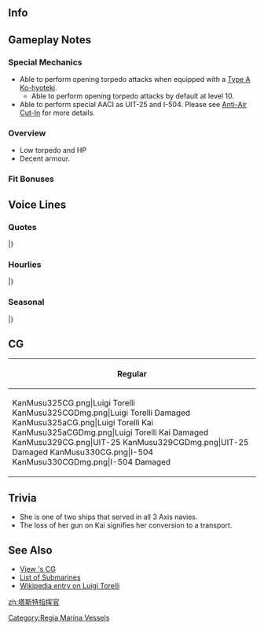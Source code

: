 ==Info==
{{KanmusuInfo|ID=325}}
{{KanmusuInfo|ID=325a}}
{{KanmusuInfo|ID=329}}
{{KanmusuInfo|ID=330}}

==Gameplay Notes==
===Special Mechanics===
* Able to perform opening torpedo attacks when equipped with a [[Type A Ko-hyoteki]].
** Able to perform opening torpedo attacks by default at level 10.
* Able to perform special AACI as UIT-25 and I-504. Please see [[Anti-Air Cut-In]] for more details.

===Overview===
* Low torpedo and HP
* Decent armour.

===Fit Bonuses===
{{:{{BASEPAGENAME}}/Equipment Bonuses}}

==Voice Lines==
===Quotes===
{{ShipquoteHeader}}
{{ShipquoteKai
|scenario = Introduction
|origin = Ciao！あたしは、Luigi Torelliよ。そうね、Torelli…ん、Luiでいいよ！
|translation = Hello! I'm Luigi Torelli. That's right, Torelli... Hmmm, just Lui is fine!
|audio = Luigi_Torelli-Intro.mp3
}}
{{ShipquoteKai
|scenario = Introduction
|kai = yes
|origin = Buongiorno! あたし、ちょい改装して見た。どうかな？使える？
|translation = Good morning! I got a small remodel. How is it? Is it useful?
|audio = Luigi_TorelliKai-Intro.mp3
}}
{{ShipquoteKai
|scenario = Introduction (UIT-25)
|kai2 = yes
|origin = Buongiorno…じゃなかった、Guten Morgen! ん～、なんかね～、名前も変わっちゃて…ん、ういっていいかな？だめ？
|translation = Good morning... That's not it, good morning! Hmmm, since my name has changed, how does Ui sound? No?<ref>When Benito Mussolini was deposed in a coup, she came into Kriegsmarine service in 1943.</ref>
|audio = UIT-25-Intro.mp3
}}
{{ShipquoteKai
|scenario = Introduction (I-504)
|kai3 = yes
|origin = Buongiorno…じゃなかった、Guten Morgen…でもなくって、おはよう！名前はね…えっと、もごうちゃんではいいや！
|translation = Good morning... That's not it, good morning... That's still not it, good morning! My name is... Ummm, argh Go-chan is fine!<ref>When Germany signed the armistice in 1945, she entered IJN service.</ref>
|audio = I-504-Intro.mp3
}}
{{ShipquoteKai
|scenario = Library
|origin = Regia Marinaから来たよ。パスタの国で生まれた潜水艦、Luigi Torelli。通商破壊戦で、けっこー頑張った。でも、そんだけじゃない、いろーんな事経験したんだ。潜水艦派遣作戦にも参加してー、さらに色々あってー、所属も何度も変わったよ。
んー結構色々あった感じ？あたしの物語も覚えておいてね。
|translation = I'm from the Regia Marina, a submarine from the Country of Pasta, Luigi Torelli.
I worked pretty hard at commerce raiding. But that's not all, I also experienced plenty of things. I also participated in a submarine transport operation and lots of other things, my allegiances even changed.<ref>She participated in a single transport mission of resources, weapons, equipment and personnel to the Far East.</ref>
...Hmmm, I guess it feels like I've been through a lot. Remember my story, yeah?
|audio = Luigi_Torelli-Library.mp3
}}
{{ShipquoteKai
|scenario = Library (UIT-25)
|kai2 = yes
|origin = 元々はRegia Marinaの潜水艦、Luigi Torelli…だったんだけど、今は、Uボート、名前はUIT-25。あたし、何気に対空戦経験も凄いんだけど、そんだけじゃない、結構色々経験したんだ。潜水艦派遣作戦にも参加してー、そんでもって所属もさらに変わるという…ん…あたしの物語も覚えておいてね。
|translation = I used to be the Regia Marina submarine Luigi Torelli. Now I'm the U-boat named UIT-25.
It was great that I unexpectedly gained experience in anti-air combat but that's not all.<ref>While docked at the port of [https://en.wikipedia.org/wiki/Avil%C3%A9s Avilés], she was attacked by [https://en.wikipedia.org/wiki/Short_Sunderland Short Sunderlands] from the Australian 10th Air Group. She fought them off and even damaged some. She also managed to shoot down a B-25 bomber while in the service of the IJN.</ref> I had lots of different experiences. I participated in a submarine hunting operation and also changed my allegiance a lot.
''Sigh''. It definitely feels like I've been through a lot. Remember my story, yeah?
|audio = UIT-25-Library.mp3
}}
{{ShipquoteKai
|scenario = Library (I-504)
|kai3 = yes
|origin = Regia Marinaから来たよ。パスタの国で生まれた潜水艦、Luigi Torelli…だったんだけど、最終的に今は第五百四潜水艦。
最後までけっこー頑張った。いろーんな事経験したんだよー。潜水艦派遣作戦にも参加してー、そんでもって所属も何度も変わってねー、ん…
頑張ったあたしの物語、覚えておいてね。
|translation = I'm from the Regia Marina, a submarine from the Country of Pasta, Luigi Torelli... is what I should say. In the end, I'm now the I-type submarine 504. I worked hard to the end.
I experienced lots of things you know, I participated in a submarine transport operation and changed my allegiance a lot.
Hmmm, it definitely feels like I've been through a lot. Remember the story of how I worked hard, yeah?
|audio = I-504-Library.mp3
}}
{{ShipquoteKai
|scenario = Secretary 1
|origin = 何？
|translation = What?
|audio = Luigi_Torelli-Sec1.mp3
}}
{{ShipquoteKai
|scenario = Secretary 2
|origin = ん？
|translation = Hmm?
|audio = Luigi_Torelli-Sec2.mp3
}}
{{ShipquoteKai
|scenario = Secretary 2
|kai = yes
|origin = あ、郵送潜水艦だからね、今は。
|translation = Ah, I'm a transport submarine now.<ref>Sometime in 1943, Luigi had her cannons, torpedo tubes, and some batteries removed in addition to some internal modifications to make her a transport submarine.</ref>
|audio = Luigi_TorelliKai-Sec2.mp3
}}
{{ShipquoteKai
|scenario = Secretary 2 (I-504)
|kai3 = yes
|origin = はい！改装型武装輸送潜水艦いいよ！
|translation = Yes! The remodelled-type armed transport submarines are great!
|audio = I-504-Sec2.mp3
}}
{{ShipquoteKai
|scenario = Secretary 3
|origin = あれ、今だれかあたしつついた？気のせい？まぁ、いいか！
|translation = Huh, was someone poking me just now? Was it my imagination? Oh well!
|audio = Luigi_Torelli-Sec3.mp3
}}
{{ShipquoteKai
|scenario = Secretary 3 (UIT-25)
|kai2 = yes
|origin = あれ、今だれかあたしつついた？気のせい？まぁ、いいか！あ、新しい名前覚えた？ういだよ、覚えいて！
|translation = Huh, was someone poking me just now? Was it my imagination? Oh well! Ah, did you remember my new name? It's Ui, remember that!
|audio = UIT-25-Sec3.mp3
}}
{{ShipquoteKai
|scenario = Secretary 3 (I-504)
|kai3 = yes
|origin = あれ、今だれかあたしつついた？また気のせい？まぁ、いいか！あ、あたしのこと・・・そう、ごうちゃんだからね！
|translation = Huh, was someone poking me just now? Was it my imagination again? Oh well! D-do you remember my... That's right, it's Gou-chan!
|audio = I-504-Sec3.mp3
}}
{{ShipquoteKai
|scenario = Secretary Idle
|origin = ああ、あたし？あ、そう、敵に捕まったのことがあるよ。あ、でも逃げた逃げた、だから大丈夫！え、もっとそういうの聞きたいの？ふにゃふにゃ〜まぁ、蹴っこいろいろあったな。でね…
|translation = Ah, me? Ah, that's right there were incidents when I was caught by the enemy. Ah, but I got away so it's fine! Eh, you want to hear more about that? Funya funya~ Well, a lot happened. So you see...<ref>Luigi Torelli had success with escaping from anti-submarine forces on several occasions.</ref>
|audio = Luigi_Torelli-SecIdle.mp3
}}
{{ShipquoteKai
|scenario = Secretary (Married)
|origin = ああ、あたし？そうだよ、対空戦とかね、意外とやっちゃうわけよ！まぁ、基本潜水艦だからね。もちろん飛行機は嫌いなんだけど、だから落とすってよ。ん、大丈夫、Ammiraglioは以外と好き。
|translation = Ah, me? That's right, I can do anti-air fighting, surprisingly enough! Well, I'm still just your standard submarine. Of course, I don't like planes, that's why I shoot them down. Hmmm, but I'm fine, because I especially like you, Admiral.
|audio = Luigi_Torelli-SecMarried.mp3
}}
{{ShipquoteKai
|scenario = Wedding
|origin = ん〜、そうね、何回も名前や種族変わってるし、こういうのもらって、また名前変わんなも・・・まぁ、いいかって。まぁ、それも違うか・・・ありがと？Grazie!
|translation = Hmmm, that's right, I've had my name and allegiance changed many times; if I accept this, I'll have to change my name again... I just feel like, "Oh well". Well, that's not it. More like thank you? Thank you!
|audio = Luigi_Torelli-Wedding.mp3
}}
{{ShipquoteKai
|scenario = Player's Score
|origin = あ、見るの？わかった、あい。
|translation = Ah, you want to have a look? Understood, here.
|audio = Luigi_Torelli-PlayerScore.mp3
}}
{{ShipquoteKai
|scenario = Joining the Fleet
|origin = 潜水艦、Luigi Torelli、出るね！
|translation = Submarine Luigi Torelli, heading out!
|audio = Luigi_Torelli-JoinFleet.mp3
}}
{{ShipquoteKai
|scenario = Joining the Fleet (UIT-25)
|kai2 = yes
|origin = 潜水艦、UIT-25、出るね。
|translation = Submarine UIT-25, heading out.
|audio = UIT-25-JoinFleet.mp3
}}
{{ShipquoteKai
|scenario = Joining the Fleet (I-504)
|kai3 = yes
|origin = 伊号第５０４潜水艦、出るよ！はい！
|translation = I-type submarine 504, heading out! yes!
|audio = I-504-JoinFleet.mp3
}}
{{ShipquoteKai
|scenario = Equipment 1
|origin = Sì！いいんじゃない？
|translation = Yes! Isn't this fine?
|audio = Luigi_Torelli-Equip1.mp3
}}
{{ShipquoteKai
|scenario = Equipment 2
|origin = Grazie、ふにゃ、ふにゃ〜
|translation = Thank you, funya, funya~
|audio = Luigi_Torelli-Equip2.mp3
}}
{{ShipquoteKai
|scenario = Equipment 2 (I-504)
|kai3 = yes
|origin = 以外っとね？対空戦とかね、ふにゃふにゃ！
|translation = Surprising right? Anti-air combat is just funya funya~!
|audio = I-504-Equip2.mp3
}}
{{ShipquoteKai
|scenario = Equipment 3
|origin = お、そうなんだ。
|translation = Oh, is that so.
|audio = Luigi_Torelli-Equip3.mp3
}}
{{ShipquoteKai
|scenario = Supply
|origin = Grazie! ごちそうさま！
|translation = Thank you! Thanks for the meal!
|audio = Luigi_Torelli-Supply.mp3
}}
{{ShipquoteKai
|scenario = Docking (Minor Damage)
|origin = ごめん、ちょいお風呂。
|translation = Sorry, I'll take a short bath.
|audio = Luigi_Torelli-DockMinor.mp3
}}
{{ShipquoteKai
|scenario = Docking (Major Damage)
|origin = あ、お風呂、ちょっと長いよ。
|translation = Ah, I'll be in the bath for quite a while.
|audio = Luigi_Torelli-DockMajor.mp3
}}
{{ShipquoteKai
|scenario = Construction
|origin = あ、まただれか来たよ。
|translation = Ah, someone came again.
|audio = Luigi_Torelli-Construction.mp3
}}
{{ShipquoteKai
|scenario = Returning from Sortie
|origin = 戻りましたよ〜ふにゃふにゃ〜
|translation = I'm baaaack~ Funya funya~
|audio = Luigi_Torelli-SortieReturn.mp3
}}
{{ShipquoteKai
|scenario = Starting a Sortie
|origin = 出撃するよ。尽きてきてもいいけど、来る？
|translation = I'm sortieing. It's fine if you want to follow, you wanna come?
|audio = Luigi_Torelli-Sortie.mp3
}}
{{ShipquoteKai
|scenario = Starting a Battle
|origin = 敵さん見っけ〜。やっちゃおうか～ね？
|translation = Enemies spotted~ Shall we do this?
|audio = Luigi_Torelli-BattleStart.mp3
}}
{{ShipquoteKai
|scenario = Starting a Battle (I-504)
|kai3 = yes
|origin = 敵さん見っけ〜。さぁ，やっちゃおうか～ね？
|translation = Enemies spotted~ Now, shall we do this?
|audio = I-504-BattleStart.mp3
}}
{{ShipquoteKai
|scenario = Attack
|origin = さぁ,どうかな。
|translation = Well I wonder.
|audio = Luigi_Torelli-Attack.mp3
}}
{{ShipquoteKai
|scenario = Night Battle Attack 
|origin = だめか。あ、いけた？
|translation = That didn't work huh. Ah, it did?
|audio = Luigi_Torelli-NightAttack.mp3
}}
{{ShipquoteKai
|scenario = Night Battle
|origin = う～ん、しつこくいっとく？　あいー！
|translation = Hmmm, pressure them more? Alright!
|audio = Luigi_Torelli-NightBattle.mp3
}}
{{ShipquoteKai
|scenario = MVP
|origin = 嘘、私がって…またまた～。え、マジで？　そうなの？　皆真面目にやってる？　いいけど…にひひ♪
|translation = Really, it's me... You're kidding... Eh, seriously? Really? Even though everyone was going at it seriously? That's fine. Ehe~
|audio = Luigi_Torelli-MVP.mp3
}}
{{ShipquoteKai
|scenario = Minor Damage 1
|origin = ひゃぁ！いやだいやだいやだよ！
|translation = Hyah! I really don't like this!
|audio = Luigi_Torelli-MinorDamage1.mp3
}}
{{ShipquoteKai
|scenario = Minor Damage 2
|origin = やめて、だめかも…いやだいやだ！
|translation = Stop it, this isn't good... I don't like this!
|audio = Luigi_Torelli-MinorDamage2.mp3
}}
{{ShipquoteKai
|scenario = Major Damage
|origin = あちゃ〜、だめかも。うえ、逃げよう、ね？
|translation = Oh boy, this isn't good. Whoa, let's run away, yeah?
|audio = Luigi_Torelli-MajorDamage.mp3
}}
{{ShipquoteKai
|scenario = Sunk
|origin = 嘘だ。私沈まないって…え、水、止まんない…え、嘘…やだよぉ…
|translation = No way, I'm sinking... Eh, the water won't stop... Eh, no way... I don't want this...
|audio = Luigi_Torelli-Sunk.mp3
}}
|} <references/>

{{clear}}

===Hourlies===
{{ShipquoteHeader | type = hourly}}
{{ShipquoteKai
|scenario = 00:00 
|origin = 午前零時。はれぇ、ねむいぃ…はにゃはにゃぁ…。
|translation = 12am. Oh, I'm sleepy~ Funya funya~
|audio = Luigi_TorelliKai-0000.mp3
}}
{{ShipquoteKai
|scenario = 01:00 
|origin = 一時だよー。あい。
|translation = It's 1 o'clock~. Yup
|audio = Luigi_TorelliKai-0100.mp3
}}
{{ShipquoteKai
|scenario = 02:00 
|origin = 二時だよ、Ammiraglio.
|translation = It's 2 o'clock, Admiral.
|audio = Luigi_TorelliKai-0200.mp3
}}
{{ShipquoteKai
|scenario = 03:00 
|origin = 三時ー。ぅぅ、ちょっと眠い。寝てもいい？　ふひゃぁぁぁ…。
|translation = 3 o'clock. *yawn* I'm a bit sleepy, can I go to sleep? Funya funya~
|audio = Luigi_TorelliKai-0300.mp3
}}
{{ShipquoteKai
|scenario = 04:00 
|origin = よじだよぉ…Buona Notte…
|translation = Ngh, it's 4 o'clock~ Good night...
|audio = Luigi_TorelliKai-0400.mp3
}}
{{ShipquoteKai
|scenario = 05:00 
|origin = ねみゅぃ…五時かな…？…（寝息）
|translation = I'm shleepeh... Think it's 5 o'clock...*sleeping sounds*
|audio = Luigi_TorelliKai-0500.mp3
}}
{{ShipquoteKai
|scenario = 06:00 
|origin = （寝息）…ひっ！げっ？！　やば、朝だ、六時だし！　げぇっ！
|translation = *sleeping sounds* Achoo! Gah, oh no it's morning, it's 6 o'clock, gah!
|audio = Luigi_TorelliKai-0600.mp3
}}
{{ShipquoteKai
|scenario = 07:00 
|origin = Buon Giorno! ふへはやふぇぁ…起きなきゃ。はにゃはにゃ…
|translation = Good morning. *yaaaawn~* I need to wake up. Funya funya~
|audio = Luigi_TorelliKai-0700.mp3
}}
{{ShipquoteKai
|scenario = 08:00 
|origin = 八時よー。Ammiraglio、私のご飯は？　どこー？
|translation = It's 8 o'clock. Where's my food, Admiral?
|audio = Luigi_TorelliKai-0800.mp3
}}
{{ShipquoteKai
|scenario = 09:00 
|origin = 九時だよー。はへぇ、まだ眠いけど、少し海に出とく？　あーい。
|translation = It's 9 o'clock. *yawn* I'm still a bit sleepy so can I go out to sea for a while? Yes.
|audio = Luigi_TorelliKai-0900.mp3
}}
{{ShipquoteKai
|scenario = 10:00 
|origin = 十時！　あ、CiaoCiao♪　ユーちゃん元気してた？　あ、ローちゃんって言うの？　今？　ふーん。あたしは今ねー…
|translation = 10 o'clock! Ah, hello hello! Are you doing well Yuu-chan? Ah, you're Ro-chan now? Hmmm, I'm now...
|audio = Luigi_TorelliKai-1000.mp3
}}
{{ShipquoteKai
|scenario = 11:00 
|origin = 十一時だよ！　う～ん、あーそう、知ってるよ。うん、いい子だよね。
|translation = It's 11 o'clock. Hmmm, ah yeah, I know her. Yup, she's a good girl yeah.
|audio = Luigi_TorelliKai-1100.mp3
}}
{{ShipquoteKai
|scenario = 12:00 
|origin = 十二時。おっひるー！　あたしのお昼ご飯は？　なに？
|translation = 12 o'clock! Lunchtime! What's for my lunch?
|audio = Luigi_TorelliKai-1200.mp3
}}
{{ShipquoteKai
|scenario = 13:00 
|origin = 一時。オニギーリもいいけど、パスタもいいなぁ。Ammiraglio、今度作ってよ。あたしrossoが好きー。
|translation = 1 o'clock. Onigiris are nice but pasta is nice too. Make some next time, Admiral. I like it rosso!<ref>Rosso is red with tomato sauce.</ref>
|audio = Luigi_TorelliKai-1300.mp3
}}
{{ShipquoteKai
|scenario = 14:00 
|origin = 二時だよ…って、リベ、ciao!　おっひさー！　ん、え、他の子たち？　どうだったかなー…気配は、あったような？
|translation = It's 2 o'clock. Oh... Ah, hello, Libe! Long time no see! Eh, the other girls? I wonder where they are... I can sense their presence.
|audio = Luigi_TorelliKai-1400.mp3
}}
{{ShipquoteKai
|scenario = 15:00 
|origin = 三時！　あなたの3時！ え、あ、ここの艦隊の戦艦が言ってた。何の呪文？
|translation = 3 o'clock! It's your 3 o'clock snack! Eh? Ah, I heard the battleships from this fleet saying that. What time is that?<ref>The term for 3 o'clock can also be used to refer to a 3 o'clock snack.</ref>
|audio = Luigi_TorelliKai-1500.mp3
}}
{{ShipquoteKai
|scenario = 16:00 
|origin = 四時だよー。お腹すいたー。空いてない？　なんか働きすぎたー。
|translation = It's 4 o'clock. I'm hungry. Aren't you hungry? You're working a bit too hard.
|audio = Luigi_TorelliKai-1600.mp3
}}
{{ShipquoteKai
|scenario = 17:00 
|origin = 五時だよ。もー、疲れたからさー、港に戻ろー？　お休み大事！　…あい。
|translation = It's 5 o'clock. I'm... I'm already tired so can we return to port? Rest is important! Yes.
|audio = Luigi_TorelliKai-1700.mp3
}}
{{ShipquoteKai
|scenario = 18:00 
|origin = ほぇ～、六時～。お腹空いたー、お腹空いたよー！　えー、作れないよそんなの。えー、じゃどうすんのー？！
|translation = Urgh~ 6 o'clock. I'm hungry, so hungry~! Eh, I can't make that. EEEH! Then what will we do!?
|audio = Luigi_TorelliKai-1800.mp3
}}
{{ShipquoteKai
|scenario = 19:00 
|origin = Trattoria? あい、それいい！　行く行く！　パスタパスタ～♪　やったぁっ！！
|translation = A trattoria? Yes, that sounds good! Let's go! Pasta, pasta! Alright!<ref>A [https://en.wikipedia.org/wiki/Trattoria trattoria] is a traditional Italian casual dining establishment.</ref>
|audio = Luigi_TorelliKai-1900.mp3
}}
{{ShipquoteKai
|scenario = 20:00 
|origin = はむ…はむ…八時だよー。ここ良い♪　ちょっとうちの重巡とかここの潜水艦とかうるさいけど、味は美味しいぃ♪　あいあい♪
|translation = *nom nom*... It's 8 o'clock. My heavy cruisers and the submarines here are a bit rowdy but... it tastes great! It really is!<ref>It's Pola.</ref>
|audio = Luigi_TorelliKai-2000.mp3
}}
{{ShipquoteKai
|scenario = 21:00 
|origin = 九時！　Grazieでした。マミーヤいいね、また行きたいでち！　え、ああ、Amicoになって。
|translation = 9 o'clock. I'm thankful. Mamiya's is great. I want to come again! Eh? Ah, we became friends.
|audio = Luigi_TorelliKai-2100.mp3
}}
{{ShipquoteKai
|scenario = 22:00 
|origin = 十時。ふぅ、今日はもう疲れたね。寝ていい？　ふひゃぁぁぁ…Buona Notte…。
|translation = 10 o'clock. Hmmm, I'm already tired today. Can I sleep? *yaaaaaaaaawn* Good night.
|audio = Luigi_TorelliKai-2200.mp3
}}
{{ShipquoteKai
|scenario = 23:00 
|origin = 十一時。あれ、まだ寝ないの？　え、今日は寝ずの番でお仕事？　えぇ、やだやだぁ！　お休みはちゃーんと取らないとー！　寝ようよ一緒にー！　…んん、Buona Notte.
|translation = 11 o'clock. Huh, you're not sleeping yet? Eh, we're going to be working all night tonight? Eh~ I don't wanna. We need to get a good rest! Let's go to sleep together! Ngh, good night.
|audio = Luigi_TorelliKai-2300.mp3
}}
|} <references/>

{{clear}}

===Seasonal===
{{SeasonalHeaderOld}}
{{SeasonalQuote
|scenario = [[Seasonal/Autumn_2017|Autumn 2017]]
|origin = はぁー、夏が終わちゃった。ふにゃにゃー。ちょっと寂しいね。まあ、いいか！
|translation = *Siiigh* Summer is over. Funyanyaa. It’s kind of lonely. Oh well!
|audio = Luigi_Torelli_Autumn_2017_Sec1.mp3
|notes = 
}}
{{SeasonalQuote
|scenario = [[Seasonal/Saury_2017|Saury Festival 2017]]
|origin = ん、サンマ？サンマって？まあいっか、お手伝いは好き。がんばるよー！
|translation = Hmmm, saury? What’s saury? Oh well, I love to help out. I’ll work hard!
|audio = Luigi_Torelli_Sec1_Saury_2017.mp3
|notes = 
}}
{{SeasonalQuote
|scenario = [[Seasonal/Late_Autumn_2017|Late Autumn 2017]]
|origin = ぶるぶる、ちょっと寒いね。宇和すのこたつどこ？早くはいた見たいよ。どこ？
|translation = Brrrr, it’s a bit cold. Where is this kotatsu I’ve heard about? I want to get in it quickly. Where is it?
|audio = Luigi_Torelli_Late_Autumn_2017_Sec1.mp3
|notes = 
}}
{{SeasonalQuote
|scenario = [[Seasonal/Christmas_2017|Christmas 2017]]
|origin = へぇ、ここでもこんなお祝いするんだぁ！いいねぇ、美味しいしぜ！ほら、ユーちゃん…じゃなかった、ローちゃんも食べなよ！美味しいよぉ！
|translation = Oh, we’re celebrating like this here too! It’s great, it’s delicious! Come on, Yuu… I mean, Ro, try some too! It’s delicious! 
|audio = LuigiTorelli_Christmas_Sec1.mp3
|notes = 
}}
{{SeasonalQuote
|scenario = [[Seasonal/End_of_Year_2017|End of Year 2017]]
|origin = ん、何？大·掃·除？えぇ、Roma、何をどうすの？ふんにゅんにゅん。
|translation = Hmmm, what? “Oosouji”? Eh, what are you doing, Roma? Fuynayna.
|audio = Luigi_Torelli_Year_End_2017_Sec1.mp3
|notes = 
}}
{{SeasonalQuote
|scenario = [[Seasonal/New_Year_2018|New Year 2018]]
|origin = Ammiraglio、新年おめでとうでち！うあ、ヤバ、移しできた。
|translation = Admiral, Happy New Year-dechi! Whoa, oh no, I’m saying it too now.
|audio = Luigi_Torelli_New_Years_2018_Sec_1.mp3
|notes = 
}}
{{SeasonalQuote
|scenario = [[Seasonal/Setsubun_2018|Setsubun 2018]]
|origin = これがうわさのセッツブーン！楽しい！目標は...あぁ、あれか？あの大鯨とかいう。あい！攻撃開始！それ！それそれ！
|translation = So this is that Settsubuun I’ve heard about! It’s so fun! The target is… Ah, her? The one called Taigei. Yep! Begin the attack! Take that! And that, and that!
|audio = Luigi_Torelli_Setsubun_2018_Sec1.mp3
|notes = 
}}
{{SeasonalQuote
|scenario = [[Seasonal/Valentine%27s_Day_2018|Valentine’s Day 2018]]
|origin = ん、あい、これ上げるよ。ふんやふんや。
|translation = Mmm, here, this is for you. Funyafunya.
|audio = Luigi_Torelli_Valentines_2018_Sec_1.mp3
|notes = 
}}
{{SeasonalQuote
|scenario = [[Seasonal/White_Day_2018|White Day 2018]]
|origin = お返しか。Grazie！ん、美味しい。
|translation = A return gift. Thank you! Mmm, delicious.
|audio = I-504_White_Day_2018_Sec1.mp3
|notes = 
}}
{{SeasonalQuote
|scenario = [[Seasonal/Coming_of_Spring_2018|Coming of Spring 2018]]
|origin = はぁ、なるる。これが噂の「お花見」か。何？イヨ、ヒトミ、これを飲むの、その容器で。ん、楽しそう！
|translation = Huh, I see. So this is that “Ohanami” I’ve heard about. What? Iyo, Hitomi; you want me to drink from this bottle? Hmmm, sounds fun!
|audio = Luigi_Torelli_Spring_2018_Sec1.mp3
|notes = 
}}
{{SeasonalQuote
|scenario = [[Seasonal/Fifth_Anniversary|5th Anniversary]]
|origin = Grazie！艦隊は五周年なんだって。すごいね！おめめ、そして、ありがとう！
|translation = Thank you! It’s the fleet’s 5th Anniversary. Amazing! Congrats and thank you!
|audio = Luigi_Torelli_5th_Anniversary_Sec1.mp3
|notes = 
}}
{{SeasonalQuote
|scenario = [[Seasonal/Rainy_Season_2018|Rainy Season 2018]]
|origin = ははぁ、これが例の、「ツーユー」ってseason。雨ばっかだけど、この人形作りは楽しいそ！ゴヤ、教えてよ。ん、ん、なるほどでち！
|translation = Haha, so this is the season called “Tsuyu”. It’s raining so much but making these dolls is fun! Teach me, Goya! I see, I see, I got it-dechi!
|audio = Luigi_Torelli_Rainy_Season_2018_Sec1.mp3
|notes = 
}}
{{SeasonalQuote
|scenario = [[Seasonal/Summer_2018|Summer 2018]]
|origin = はぁ、なるる。夏だけの特別艤装って？考えとく。ふにゃにゃ。
|translation = Hmmm, I see. Is this the special summer rigging? I'll think about it. Funyanya.
|audio = Luigi_Torelli_Summer_2018_Sec1.mp3
|notes = 
}}
{{SeasonalQuote
|scenario = [[Seasonal/Seventh_Anniversary|7th Anniversary 2020]]
|origin = あいあい！Grazie！艦隊は七周年なんだって。すごーい！おめめめめ、そして、ありがとうでち！
|translation = Aye aye! Thank you! It's the fleet's 7th Anniversary. Amaziiing! Congraaaats! And thanks-dechi!
|audio = Luigi_Torelli_7th_Anniversary_Secretary_2.mp3
|notes = Secretary 2
}}
{{SeasonalQuote
|scenario = [[Seasonal/Eighth_Anniversary|8th Anniversary]]
|origin = ハニャハニャ！Grazie! 艦隊はついに、ついに八周年なんだって！すごい！おめめめめ！そして、ありがとうデ〜チ！
|translation =	Hanya-hanya! Thanks! I've heard it's finally the fleet's 8th Anniversary! That's amazing! Congraaaaaats! And thanks-dechi!
|audio = Luigi Torelli_8th Anniversary_Secretary_1.mp3
|notes = 
}}
|}<references/>

{{clear}}

==CG==
{| class="mw-collapsible mw-collapsed wikitable" style="width: 100%;"
!Regular
|-
|<gallery>
KanMusu325CG.png|Luigi Torelli
KanMusu325CGDmg.png|Luigi Torelli Damaged
KanMusu325aCG.png|Luigi Torelli Kai
KanMusu325aCGDmg.png|Luigi Torelli Kai Damaged
KanMusu329CG.png|UIT-25
KanMusu329CGDmg.png|UIT-25 Damaged
KanMusu330CG.png|I-504
KanMusu330CGDmg.png|I-504 Damaged
</gallery>
|}

==Trivia==
* She is one of two ships that served in all 3 Axis navies. 
* The loss of her gun on Kai signifies her conversion to a transport.

==See Also==
* [[{{PAGENAMEE}}/Gallery|View {{PAGENAMEE}}'s CG]]
* [[List of submarines by upgraded maximum stats|List of Submarines]]
* [[wikipedia:Italian_submarine_Luigi_Torelli|Wikipedia entry on Luigi Torelli]]
{{Shiplist}}
[[Category:Regia Marina Vessels]]
[[zh:塔斯特指挥官]]